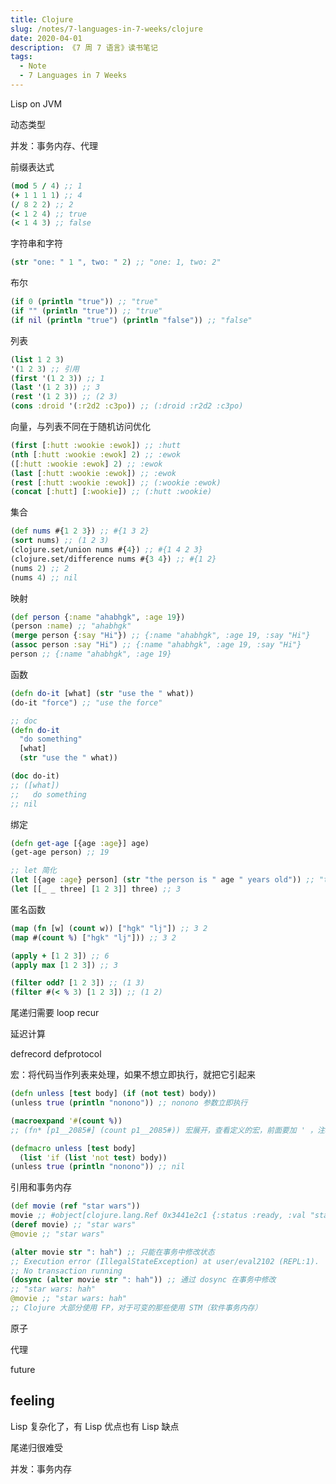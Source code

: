 ```yaml
---
title: Clojure
slug: /notes/7-languages-in-7-weeks/clojure
date: 2020-04-01
description: 《7 周 7 语言》读书笔记
tags:
  - Note
  - 7 Languages in 7 Weeks
---
```


Lisp on JVM

动态类型

并发：事务内存、代理

前缀表达式

```clojure
(mod 5 / 4) ;; 1
(+ 1 1 1 1) ;; 4
(/ 8 2 2) ;; 2
(< 1 2 4) ;; true
(< 1 4 3) ;; false
```

字符串和字符

```clojure
(str "one: " 1 ", two: " 2) ;; "one: 1, two: 2"
```

布尔

```clojure
(if 0 (println "true")) ;; "true"
(if "" (println "true")) ;; "true"
(if nil (println "true") (println "false")) ;; "false"
```

列表

```clojure
(list 1 2 3)
'(1 2 3) ;; 引用
(first '(1 2 3)) ;; 1
(last '(1 2 3)) ;; 3
(rest '(1 2 3)) ;; (2 3)
(cons :droid '(:r2d2 :c3po)) ;; (:droid :r2d2 :c3po)
```

向量，与列表不同在于随机访问优化

```clojure
(first [:hutt :wookie :ewok]) ;; :hutt
(nth [:hutt :wookie :ewok] 2) ;; :ewok
([:hutt :wookie :ewok] 2) ;; :ewok
(last [:hutt :wookie :ewok]) ;; :ewok
(rest [:hutt :wookie :ewok]) ;; (:wookie :ewok)
(concat [:hutt] [:wookie]) ;; (:hutt :wookie)
```

集合

```clojure
(def nums #{1 2 3}) ;; #{1 3 2}
(sort nums) ;; (1 2 3)
(clojure.set/union nums #{4}) ;; #{1 4 2 3}
(clojure.set/difference nums #{3 4}) ;; #{1 2}
(nums 2) ;; 2
(nums 4) ;; nil
```

映射

```clojure
(def person {:name "ahabhgk", :age 19})
(person :name) ;; "ahabhgk"
(merge person {:say "Hi"}) ;; {:name "ahabhgk", :age 19, :say "Hi"}
(assoc person :say "Hi") ;; {:name "ahabhgk", :age 19, :say "Hi"}
person ;; {:name "ahabhgk", :age 19}
```

函数

```clojure
(defn do-it [what] (str "use the " what))
(do-it "force") ;; "use the force"

;; doc
(defn do-it
  "do something"
  [what]
  (str "use the " what))

(doc do-it)
;; ([what])
;;   do something
;; nil
```

绑定

```clojure
(defn get-age [{age :age}] age)
(get-age person) ;; 19

;; let 简化
(let [{age :age} person] (str "the person is " age " years old")) ;; "the person is 19 years old"
(let [[_ _ three] [1 2 3]] three) ;; 3
```

匿名函数

```clojure
(map (fn [w] (count w)) ["hgk" "lj"]) ;; 3 2
(map #(count %) ["hgk" "lj"])) ;; 3 2

(apply + [1 2 3]) ;; 6
(apply max [1 2 3]) ;; 3

(filter odd? [1 2 3]) ;; (1 3)
(filter #(< % 3) [1 2 3]) ;; (1 2)
```

尾递归需要 loop recur

延迟计算

defrecord defprotocol

宏：将代码当作列表来处理，如果不想立即执行，就把它引起来

```clojure
(defn unless [test body] (if (not test) body))
(unless true (println "nonono")) ;; nonono 参数立即执行

(macroexpand '#(count %))
;; (fn* [p1__2085#] (count p1__2085#)) 宏展开，查看定义的宏，前面要加 ' ，注释 ;、引用 '、匿名函数 # 都是宏

(defmacro unless [test body]
  (list 'if (list 'not test) body))
(unless true (println "nonono")) ;; nil
```

引用和事务内存

```clojure
(def movie (ref "star wars"))
movie ;; #object[clojure.lang.Ref 0x3441e2c1 {:status :ready, :val "star wars"}]
(deref movie) ;; "star wars"
@movie ;; "star wars"

(alter movie str ": hah") ;; 只能在事务中修改状态
;; Execution error (IllegalStateException) at user/eval2102 (REPL:1).
;; No transaction running
(dosync (alter movie str ": hah")) ;; 通过 dosync 在事务中修改
;; "star wars: hah"
@movie ;; "star wars: hah"
;; Clojure 大部分使用 FP，对于可变的那些使用 STM（软件事务内存）
```

原子

代理

future

## feeling

Lisp 复杂化了，有 Lisp 优点也有 Lisp 缺点

尾递归很难受

并发：事务内存
